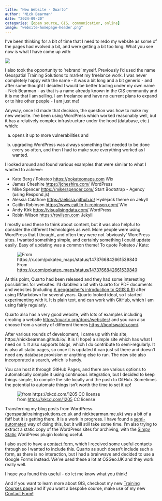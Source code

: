 ```yaml
---
title: "New Website - Quarto"
author: "Nick Bearman"
date: "2024-09-20"
categories: [open source, GIS, communication, online]
image: "website-homepage-header.png"
---
```



I've been thinking for a bit of time that I need to redo my website as some of the pages had evolved a bit, and were getting a bit too long. What you see now is what I have come up with:

[![](website-homepage.png)](../../)

I also took the opportunity to 'rebrand' myself. Previously I'd used the name Geospatial Training Solutions to market my freelance work. I was never completely happy with the name - it was a bit long and a bit generic - and after some thought I decided I would be better trading under my own name - Nick Bearman - as that is a name already known in the GIS community and it is me that I am selling. I am freelance and have no current plans to expand or to hire other people - I am just me!

Anyway, once I'd made that decision, the question was how to make my new website. I've been using WordPress which worked reasonably well, but it has a relatively complex infrastructure under the hood (database, etc.) which:

a) opens it up to more vulnerabilities and 

b) upgrading WordPress was always something that needed to be done every so often, and then I had to make sure everything worked as I wanted. 

I looked around and found various examples that were similar to what I wanted to achieve:

- Kate Berg / Pokateo [https://pokateomaps.com](https://pokateomaps.com) Wix
- James Cheshire [https://jcheshire.com/](https://jcheshire.com/) WordPress 
- Mike Spencer [https://mikerspencer.com/](https://mikerspencer.com/) Start Bootstrap - Agency (using Respond.js)
- Alessia Calafiore [https://aelissa.github.io/](https://aelissa.github.io/) Hydejack theme on Jekyll
- Caitlin Robinson [https://www.caitlin-h-robinson.com/](https://www.caitlin-h-robinson.com/) Wix
- Andy Kirk [https://visualisingdata.com/](https://visualisingdata.com/) WordPress
- Robin Wilson [https://rtwilson.com](https://rtwilson.com) Jekyll

I mostly used these to think about content, but it was also helpful to consider the different technologies as well. More people were using WordPress that I thought, and often they were not 'obviously' WordPress sites. I wanted something simple, and certainly something I could update easily. Easy of updating was a common theme! To quote Pokateo / Kate:

![From [https://x.com/pokateo_maps/status/1473766842661539840](https://x.com/pokateo_maps/status/1473766842661539840)](pokateo-tweet.png)

At this point, Quarto had been released and they had some interesting possibilities for websites. I'd dabbled a bit with Quarto for PDF documents and websites (including [A geographer's introduction to QGIS & R](https://www.rgs.org/research/higher-education-resources/a-geographers-introduction-to-qgis)) after using RMarkdown for several years. Quarto looked ideal, so I started experimenting with it. It is plain text, and can work with GitHub, which I am using fairly regularly. 

Quarto also has a very good website, with lots of examples including creating a website [https://quarto.org/docs/websites/](https://quarto.org/docs/websites/) and you can also choose from a variety of different themes [https://bootswatch.com/](https://bootswatch.com/). 

After various rounds of development, I came up with this site, https://nickbearman.github.io/. It is (I hope) a simple site which has what I need on it. It also supports blogs, which I do contribute to semi-regularly. It is also all static pages, so once it is updated it can just sit there and doesn't need any database provision or anything else to run. The new site also incorporated a search, which is handy. 

You can host it through GitHub Pages, and there are various options to automatically compile it using continuous integration, but I decided to keep things simple, to compile the site locally and the push to GitHub. Sometimes the potential to automate things isn't worth the time to set it up!

![from [https://xkcd.com/1205](https://xkcd.com/1205) CC license](https://imgs.xkcd.com/comics/is_it_worth_the_time.png)

Transferring my blog posts from WordPress (geospatialtrainingsolutions.co.uk and nickbearman.me.uk) was a bit of a faff but it is getting there. It is a work in progress. I have found a [semi-automated](https://johnowhitaker.dev/tils/2023-08-11-convert_wordpress_to_quarto.html#:~:text=I%20used%20https%3A%2F%2Fgithub,folder%20in%20your%20quarto%20blog) way of doing this, but it will still take some time. I'm also trying to extract a static copy of the WordPress sites for archiving, with the [Simpy Static](https://wordpress.org/plugins/simply-static/) WordPress plugin looking useful. 

I also used to have a [contact form](https://docs.google.com/forms/d/e/1FAIpQLSckfjf0U43ysotj4sS68bZ85DHijqTSy3vJcdBa5oC275TwUg/viewform), which I received some useful contacts through so I wanted to include this. Quarto as such doesn't include such a form, as there is no interaction, but I had a brainwave and decided to use a Google Forms instead. We've used these a lot at OSGeo:UK and they work really well. 

I hope you found this useful - do let me know what you think!

And if you want to learn more about GIS, checkout my new [Training Courses page](../../training-courses.html) and if you want a bespoke course, make use of my new [Contact Form!](https://docs.google.com/forms/d/e/1FAIpQLSckfjf0U43ysotj4sS68bZ85DHijqTSy3vJcdBa5oC275TwUg/viewform) 
